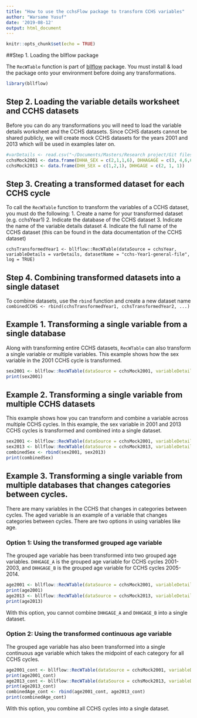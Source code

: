 ```yaml
---
title: "How to use the cchsFlow package to transform CCHS variables"
author: "Warsame Yusuf"
date: '2019-08-12'
output: html_document
---
```


```r
knitr::opts_chunk$set(echo = TRUE)
```


##Step 1. Loading the bllflow package

The `RecWTable` function is part of [bllflow](https://bllflow.projectbiglife.ca/index.html) package. You must install & load the package onto your environment before doing any transformations.

```r
library(bllflow)
```

## Step 2. Loading the variable details worksheet and CCHS datasets

Before you can do any transformations you will need to load the variable details worksheet and the CCHS datasets. Since CCHS datasets cannot be shared publicly, we will create mock CCHS datasets for the years 2001 and 2013 which will be used in examples later on. 

```r
#varDetails <- read.csv("~/Documents/Masters/Research project/Git files BLL/PoRT MSW - cchsVariableDetails.csv")
cchsMock2001 <- data.frame(DHHA_SEX = c(2,1,1,6), DHHAGAGE = c(3, 4,6,6))
cchsMock2013 <- data.frame(DHH_SEX = c(1,2,1), DHHGAGE = c(2, 1, 1))
```

## Step 3. Creating a transformed dataset for each CCHS cycle

To call the `RecWTable` function to transform the variables of a CCHS dataset, you must do the following:
1. Create a name for your transformed dataset (e.g. cchsYear1)
2. Indicate the database of the CCHS dataset
3. Indicate the name of the variable details dataset
4. Indicate the full name of the CCHS dataset (this can be found in the data documentation of the CCHS dataset)

`cchsTransformedYear1 <- bllflow::RecWTable(dataSource = cchsYear, variableDetails = varDetails, datasetName = "cchs-Year1-general-file", log = TRUE)`

## Step 4. Combining transformed datasets into a single dataset 

To combine datasets, use the `rbind` function and create a new dataset name
`combinedCCHS <- rbind(cchsTransformedYear1, cchsTransformedYear2, ...)`

## Example 1. Transforming a single variable from a single database

Along with transforming entire CCHS datasets, `RecWTable` can also transform a single variable or multiple variables. This example shows how the sex variable in the 2001 CCHS cycle is transformed.

```r
sex2001 <- bllflow::RecWTable(dataSource = cchsMock2001, variableDetails = varDetails, datasetName = "cchs-82M0013-E-2001-c1-1-general-file", appendToData = TRUE, log = TRUE, variables = c("DHH_SEX"))
print(sex2001)
```

## Example 2. Transforming a single variable from multiple CCHS datasets

This example shows how you can transform and combine a variable across multiple CCHS cycles. In this example, the sex variable in 2001 and 2013 CCHS cycles is transformed and combined into a single dataset.

```r
sex2001 <- bllflow::RecWTable(dataSource = cchsMock2001, variableDetails = varDetails, datasetName = "cchs-82M0013-E-2001-c1-1-general-file", appendToData = FALSE, log = TRUE, variables = c("DHH_SEX"))
sex2013 <- bllflow::RecWTable(dataSource = cchsMock2013, variableDetails = varDetails, datasetName = "cchs-82M0013-E-2013-2014-Annual-component", appendToData = FALSE, log = TRUE, variables = c("DHH_SEX"))
combinedSex <- rbind(sex2001, sex2013)
print(combinedSex)
```


## Example 3. Transforming a single variable from multiple databases that changes categories between cycles.

There are many variables in the CCHS that changes in categories between cycles. The aged variable is an example of a variable that changes categories between cycles. There are two options in using variables like age.

### Option 1: Using the transformed grouped age variable

The grouped age variable has been transformed into two grouped age variables. `DHHGAGE_A` is the grouped age variable for CCHS cycles 2001-2003, and `DHHGAGE_B` is the grouped age variable for CCHS cycles 2005-2014.

```r
age2001 <- bllflow::RecWTable(dataSource = cchsMock2001, variableDetails = varDetails, datasetName = "cchs-82M0013-E-2001-c1-1-general-file", appendToData = FALSE, log = TRUE, variables = c("DHHGAGE_A"))
print(age2001)
age2013 <- bllflow::RecWTable(dataSource = cchsMock2013, variableDetails = varDetails, datasetName = "cchs-82M0013-E-2013-2014-Annual-component", appendToData = FALSE, log = TRUE, variables = c("DHHGAGE_B"))
print(age2013)
```

With this option, you cannot combine `DHHGAGE_A` and `DHHGAGE_B` into a single dataset.

### Option 2: Using the transformed continuous age variable

The grouped age variable has also been transformed into a single continuous age variable which takes the midpoint of each category for all CCHS cycles.

```r
age2001_cont <- bllflow::RecWTable(dataSource = cchsMock2001, variableDetails = varDetails, datasetName = "cchs-82M0013-E-2001-c1-1-general-file", appendToData = FALSE, log = TRUE, variables = c("DHHGAGE_cont"))
print(age2001_cont)
age2013_cont <- bllflow::RecWTable(dataSource = cchsMock2013, variableDetails = varDetails, datasetName = "cchs-82M0013-E-2013-2014-Annual-component", appendToData = FALSE, log = TRUE, variables = c("DHHGAGE_cont"))
print(age2013_cont)
combinedAge_cont <- rbind(age2001_cont, age2013_cont)
print(combinedAge_cont)
```

With this option, you combine all CCHS cycles into a single dataset.

